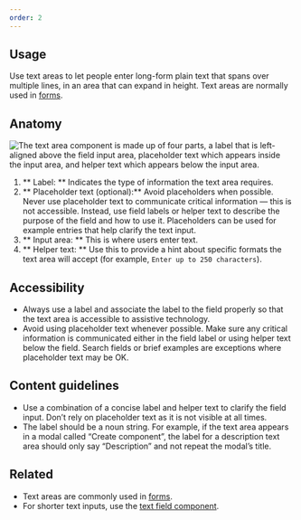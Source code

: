 ```yaml
---
order: 2
---
```


## Usage

Use text areas to let people enter long-form plain text that spans over multiple lines, in an area that can expand in height. Text areas are normally used in [forms](/patterns/forms).

## Anatomy

![The text area component is made up of four parts, a label that is left-aligned above the field input area, placeholder text which appears inside the input area, and helper text which appears below the input area.](images/anatomy.png)

1. ** Label: ** Indicates the type of information the text area requires.
2. ** Placeholder text (optional):** Avoid placeholders when possible. Never use placeholder text to communicate critical information — this is not accessible. Instead, use field labels or helper text to describe the purpose of the field and how to use it. Placeholders can be used for example entries that help clarify the text input.
3. ** Input area: ** This is where users enter text.
4. ** Helper text: ** Use this to provide a hint about specific formats the text area will accept (for example, `Enter up to 250 characters`).

## Accessibility

- Always use a label and associate the label to the field properly so that the text area is accessible to assistive technology.
- Avoid using placeholder text whenever possible. Make sure any critical information is communicated either in the field label or using helper text below the field. Search fields or brief examples are exceptions where placeholder text may be OK.

## Content guidelines

- Use a combination of a concise label and helper text to clarify the field input. Don’t rely on placeholder text as it is not visible at all times.
- The label should be a noun string. For example, if the text area appears in a modal called “Create component”, the label for a description text area should only say “Description” and not repeat the modal’s title.

## Related

- Text areas are commonly used in [forms](/components/form/examples/).
- For shorter text inputs, use the [text field component](/components/textfield/examples/).
